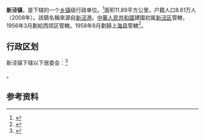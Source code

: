 {{中国乡级行政区
|景观照片文件名 = 
|景观照片描述 = 
|汉语拼音 = 
|其他语言 = 
|其他语言名称 = 
|旧称 = 
|地名出处 = 
|位置图文件名 = 
|位置图描述 = 
|自定义图片= 
|建置时间 = 
|政府驻地 = 
|毗邻 = 
|总面积 = 
|总人口 = 
|总人口年份 = 
|户籍人口 = 
|户籍人口年份 = 
|常住人口 = 
|常住人口年份 = 
|人口密度 = 
|GDP = 
|GDP年份 = 
|邮政编码 = 
|电话区号 = 21
|官方网站 = 
|网站名称 = 
|31/01/05/102/000}}

'''新泾镇'''，是{{PRC admin/fullname|31/01/05/102/000|3}}下辖的一个[[乡镇|乡镇]]级行政单位。<ref>{{PRC admin/ref sgc|{{PRC admin/parent|31/01/05/102/000}}}}</ref>面积11.89平方公里。户籍人口8.61万人（2008年）。該鎮名稱來源自[[新泾港|新泾港]]。[[中華人民共和國|中華人民共和國]]建國初属[[新泾区|新泾区]]管轄，1956年3月劃給西郊区管轄。1958年8月劃歸[[上海县|上海县]]管轄<ref>{{cite news |title=新泾乡 |url=http://www.shtong.gov.cn/Newsite/node2/node4/node2250/shanghai/node53607/node53621/node53623/userobject1ai35433.html |accessdate=2020-05-15 |archive-date=2017-02-27 |archive-url=https://web.archive.org/web/20170227034705/http://www.shtong.gov.cn/Newsite/node2/node4/node2250/shanghai/node53607/node53621/node53623/userobject1ai35433.html |dead-url=no }}</ref>。
== 行政区划 ==

新泾镇下辖以下居委会：<ref>{{PRC admin/ref sgc|31/01/05/102/000}}</ref>

{{PRC admin/children|31/01/05/102/000}}。

== 参考资料 ==

{{reflist}}

{{行政区划小作品}}
{{PRC admin/navcat|31/01/05/102/000}}
{{上海市功能性区域}}